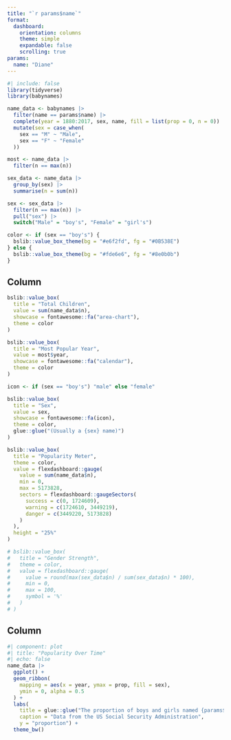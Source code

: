 ```yaml
---
title: "`r params$name`"
format:
  dashboard:
    orientation: columns
    theme: simple
    expandable: false
    scrolling: true
params: 
  name: "Diane"
---
```


```r
#| include: false
library(tidyverse)
library(babynames)

name_data <- babynames |> 
  filter(name == params$name) |> 
  complete(year = 1880:2017, sex, name, fill = list(prop = 0, n = 0)) |> 
  mutate(sex = case_when(
    sex == "M" ~ "Male", 
    sex == "F" ~ "Female"
  ))

most <- name_data |> 
  filter(n == max(n))

sex_data <- name_data |> 
  group_by(sex) |> 
  summarise(n = sum(n)) 

sex <- sex_data |> 
  filter(n == max(n)) |> 
  pull("sex") |> 
  switch("Male" = "boy's", "Female" = "girl's")

color <- if (sex == "boy's") {
  bslib::value_box_theme(bg = "#e6f2fd", fg = "#0B538E")
} else {
  bslib::value_box_theme(bg = "#fde6e6", fg = "#8e0b0b")
}
```

## Column {width=30%}

```r
bslib::value_box(
  title = "Total Children",
  value = sum(name_data$n),
  showcase = fontawesome::fa("area-chart"),
  theme = color
)
```

```r
bslib::value_box(
  title = "Most Popular Year",
  value = most$year,
  showcase = fontawesome::fa("calendar"),
  theme = color
)
```

```r
icon <- if (sex == "boy's") "male" else "female"

bslib::value_box(
  title = "Sex",
  value = sex,
  showcase = fontawesome::fa(icon),
  theme = color,
  glue::glue("(Usually a {sex} name)")
)
```

```r
bslib::value_box(
  title = "Popularity Meter",
  theme = color,
  value = flexdashboard::gauge(
    value = sum(name_data$n),
    min = 0,
    max = 5173828,
    sectors = flexdashboard::gaugeSectors(
      success = c(0, 1724609),
      warning = c(1724610, 3449219),
      danger = c(3449220, 5173828)
    )
  ),
  height = "25%"
)
```

```r
# bslib::value_box(
#   title = "Gender Strength",
#   theme = color,
#   value = flexdashboard::gauge(
#     value = round(max(sex_data$n) / sum(sex_data$n) * 100),
#     min = 0,
#     max = 100,
#     symbol = '%'
#   )
# )
```

## Column {height=70%}

```r
#| component: plot
#| title: "Popularity Over Time"
#| echo: false
name_data |> 
  ggplot() +
  geom_ribbon(
    mapping = aes(x = year, ymax = prop, fill = sex), 
    ymin = 0, alpha = 0.5
  ) +
  labs(
    title = glue::glue("The proportion of boys and girls named {params$name}, 1880-2017"), 
    caption = "Data from the US Social Security Administration", 
    y = "proportion") +
  theme_bw()
```
